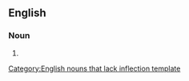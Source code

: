 ==English==

===Noun===
{{infl|en|noun}}[[Category:English nouns that lack inflection template]]

# {{alternative form of|superdelegate}}